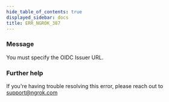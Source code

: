 ```yaml
---
hide_table_of_contents: true
displayed_sidebar: docs
title: ERR_NGROK_387
---
```


### Message

You must specify the OIDC Issuer URL.

<ErrorDetails />

### Further help

If you're having trouble resolving this error, please reach out to [support@ngrok.com](mailto:support@ngrok.com?subject=Help%20with%20ERR_NGROK_387)
